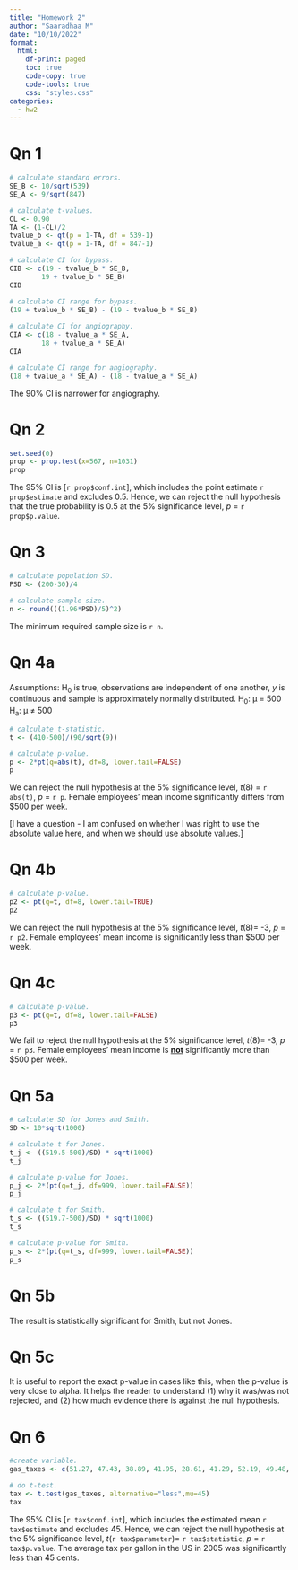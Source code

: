 ```yaml
---
title: "Homework 2"
author: "Saaradhaa M"
date: "10/10/2022"
format: 
  html:
    df-print: paged
    toc: true
    code-copy: true
    code-tools: true
    css: "styles.css"
categories:
  - hw2
---
```


# Qn 1

```r
# calculate standard errors.
SE_B <- 10/sqrt(539)
SE_A <- 9/sqrt(847)

# calculate t-values.
CL <- 0.90  
TA <- (1-CL)/2
tvalue_b <- qt(p = 1-TA, df = 539-1)
tvalue_a <- qt(p = 1-TA, df = 847-1)

# calculate CI for bypass.
CIB <- c(19 - tvalue_b * SE_B,
        19 + tvalue_b * SE_B)
CIB

# calculate CI range for bypass.
(19 + tvalue_b * SE_B) - (19 - tvalue_b * SE_B)
        
# calculate CI for angiography.
CIA <- c(18 - tvalue_a * SE_A,
        18 + tvalue_a * SE_A)
CIA

# calculate CI range for angiography.
(18 + tvalue_a * SE_A) - (18 - tvalue_a * SE_A)
```

The 90% CI is narrower for angiography.

# Qn 2

```r
set.seed(0)
prop <- prop.test(x=567, n=1031)
prop
```

The 95% CI is \[`r prop$conf.int`\], which includes the point estimate `r prop$estimate` and excludes 0.5. Hence, we can reject the null hypothesis that the true probability is 0.5 at the 5% significance level, *p* = `r prop$p.value`.

# Qn 3

```r
# calculate population SD.
PSD <- (200-30)/4

# calculate sample size.
n <- round(((1.96*PSD)/5)^2)
```

The minimum required sample size is `r n`.

# Qn 4a

Assumptions: H~0~ is true, observations are independent of one another, *y* is continuous and sample is approximately normally distributed. H~0~: μ = 500 H~a~: μ ≠ 500

```r
# calculate t-statistic.
t <- (410-500)/(90/sqrt(9))

# calculate p-value.
p <- 2*pt(q=abs(t), df=8, lower.tail=FALSE)
p
```

We can reject the null hypothesis at the 5% significance level, *t*(8) = `r abs(t)`, *p* = `r p`. Female employees' mean income significantly differs from \$500 per week.

\[I have a question - I am confused on whether I was right to use the absolute value here, and when we should use absolute values.\]

# Qn 4b

```r
# calculate p-value.
p2 <- pt(q=t, df=8, lower.tail=TRUE)
p2
```

We can reject the null hypothesis at the 5% significance level, *t*(8)= -3, *p* = `r p2`. Female employees' mean income is significantly less than \$500 per week.

# Qn 4c

```r
# calculate p-value.
p3 <- pt(q=t, df=8, lower.tail=FALSE)
p3
```

We fail to reject the null hypothesis at the 5% significance level, *t*(8)= -3, *p* = `r p3`. Female employees' mean income is [**not**]{.underline} significantly more than \$500 per week.

# Qn 5a

```r
# calculate SD for Jones and Smith.
SD <- 10*sqrt(1000)

# calculate t for Jones.
t_j <- ((519.5-500)/SD) * sqrt(1000)
t_j

# calculate p-value for Jones.
p_j <- 2*(pt(q=t_j, df=999, lower.tail=FALSE))
p_j

# calculate t for Smith.
t_s <- ((519.7-500)/SD) * sqrt(1000)
t_s

# calculate p-value for Smith.
p_s <- 2*(pt(q=t_s, df=999, lower.tail=FALSE))
p_s
```

# Qn 5b

The result is statistically significant for Smith, but not Jones.

# Qn 5c

It is useful to report the exact p-value in cases like this, when the p-value is very close to alpha. It helps the reader to understand (1) why it was/was not rejected, and (2) how much evidence there is against the null hypothesis.

# Qn 6

```r
#create variable.
gas_taxes <- c(51.27, 47.43, 38.89, 41.95, 28.61, 41.29, 52.19, 49.48, 35.02, 48.13, 39.28, 54.41, 41.66, 30.28, 18.49, 38.72, 33.41, 45.02)

# do t-test.
tax <- t.test(gas_taxes, alternative="less",mu=45)
tax
```

The 95% CI is \[`r tax$conf.int`\], which includes the estimated mean `r tax$estimate` and excludes 45. Hence, we can reject the null hypothesis at the 5% significance level, *t*(`r tax$parameter`)= `r tax$statistic`, *p* = `r tax$p.value`. The average tax per gallon in the US in 2005 was significantly less than 45 cents.
